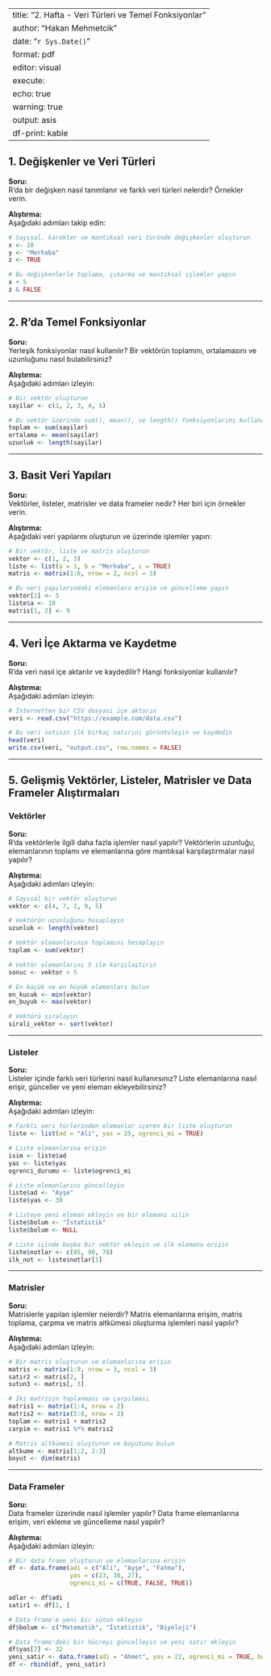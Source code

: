 
---
title: "2. Hafta - Veri Türleri ve Temel Fonksiyonlar"
author: "Hakan Mehmetcik"
date: "`r Sys.Date()`"
format: pdf
editor: visual
execute: 
  echo: true
  warning: true
  output: asis
df-print: kable
---

## 1. Değişkenler ve Veri Türleri

**Soru:**  
R'da bir değişken nasıl tanımlanır ve farklı veri türleri nelerdir? Örnekler verin.

**Alıştırma:**  
Aşağıdaki adımları takip edin:  

```r
# Sayısal, karakter ve mantıksal veri türünde değişkenler oluşturun
x <- 10
y <- "Merhaba"
z <- TRUE

# Bu değişkenlerle toplama, çıkarma ve mantıksal işlemler yapın
x + 5
z & FALSE
```

---

## 2. R’da Temel Fonksiyonlar

**Soru:**  
Yerleşik fonksiyonlar nasıl kullanılır? Bir vektörün toplamını, ortalamasını ve uzunluğunu nasıl bulabilirsiniz?

**Alıştırma:**  
Aşağıdaki adımları izleyin:  

```r
# Bir vektör oluşturun
sayilar <- c(1, 2, 3, 4, 5)

# Bu vektör üzerinde sum(), mean(), ve length() fonksiyonlarını kullanarak işlemler yapın
toplam <- sum(sayilar)
ortalama <- mean(sayilar)
uzunluk <- length(sayilar)
```

---

## 3. Basit Veri Yapıları

**Soru:**  
Vektörler, listeler, matrisler ve data frameler nedir? Her biri için örnekler verin.

**Alıştırma:**  
Aşağıdaki veri yapılarını oluşturun ve üzerinde işlemler yapın:

```r
# Bir vektör, liste ve matris oluşturun
vektor <- c(1, 2, 3)
liste <- list(a = 1, b = "Merhaba", c = TRUE)
matris <- matrix(1:6, nrow = 2, ncol = 3)

# Bu veri yapılarındaki elemanlara erişim ve güncelleme yapın
vektor[2] <- 5
liste$a <- 10
matris[1, 2] <- 9
```

---

## 4. Veri İçe Aktarma ve Kaydetme

**Soru:**  
R’da veri nasıl içe aktarılır ve kaydedilir? Hangi fonksiyonlar kullanılır?

**Alıştırma:**  
Aşağıdaki adımları izleyin:

```r
# İnternetten bir CSV dosyası içe aktarın
veri <- read.csv("https://example.com/data.csv")

# Bu veri setinin ilk birkaç satırını görüntüleyin ve kaydedin
head(veri)
write.csv(veri, "output.csv", row.names = FALSE)
```

---

## 5. Gelişmiş Vektörler, Listeler, Matrisler ve Data Frameler Alıştırmaları

### Vektörler

**Soru:**  
R'da vektörlerle ilgili daha fazla işlemler nasıl yapılır? Vektörlerin uzunluğu, elemanlarının toplamı ve elemanlarına göre mantıksal karşılaştırmalar nasıl yapılır?

**Alıştırma:**  
Aşağıdaki adımları izleyin:

```r
# Sayısal bir vektör oluşturun
vektor <- c(4, 7, 2, 9, 5)

# Vektörün uzunluğunu hesaplayın
uzunluk <- length(vektor)

# Vektör elemanlarının toplamını hesaplayın
toplam <- sum(vektor)

# Vektör elemanlarını 5 ile karşılaştırın
sonuc <- vektor > 5

# En küçük ve en büyük elemanları bulun
en_kucuk <- min(vektor)
en_buyuk <- max(vektor)

# Vektörü sıralayın
sirali_vektor <- sort(vektor)
```

---

### Listeler

**Soru:**  
Listeler içinde farklı veri türlerini nasıl kullanırsınız? Liste elemanlarına nasıl erişir, günceller ve yeni eleman ekleyebilirsiniz?

**Alıştırma:**  
Aşağıdaki adımları izleyin:

```r
# Farklı veri türlerinden elemanlar içeren bir liste oluşturun
liste <- list(ad = "Ali", yas = 25, ogrenci_mi = TRUE)

# Liste elemanlarına erişin
isim <- liste$ad
yas <- liste$yas
ogrenci_durumu <- liste$ogrenci_mi

# Liste elemanlarını güncelleyin
liste$ad <- "Ayşe"
liste$yas <- 30

# Listeye yeni eleman ekleyin ve bir elemanı silin
liste$bolum <- "İstatistik"
liste$bolum <- NULL

# Liste içinde başka bir vektör ekleyin ve ilk elemana erişin
liste$notlar <- c(85, 90, 78)
ilk_not <- liste$notlar[1]
```

---

### Matrisler

**Soru:**  
Matrislerle yapılan işlemler nelerdir? Matris elemanlarına erişim, matris toplama, çarpma ve matris altkümesi oluşturma işlemleri nasıl yapılır?

**Alıştırma:**  
Aşağıdaki adımları izleyin:

```r
# Bir matris oluşturun ve elemanlarına erişin
matris <- matrix(1:9, nrow = 3, ncol = 3)
satir2 <- matris[2, ]
sutun3 <- matris[, 3]

# İki matrisin toplanması ve çarpılması
matris1 <- matrix(1:4, nrow = 2)
matris2 <- matrix(5:8, nrow = 2)
toplam <- matris1 + matris2
carpim <- matris1 %*% matris2

# Matris altkümesi oluşturun ve boyutunu bulun
altkume <- matris[1:2, 2:3]
boyut <- dim(matris)
```

---

### Data Frameler

**Soru:**  
Data frameler üzerinde nasıl işlemler yapılır? Data frame elemanlarına erişim, veri ekleme ve güncelleme nasıl yapılır?

**Alıştırma:**  
Aşağıdaki adımları izleyin:

```r
# Bir data frame oluşturun ve elemanlarına erişin
df <- data.frame(adi = c("Ali", "Ayşe", "Fatma"),
                 yas = c(23, 30, 27),
                 ogrenci_mi = c(TRUE, FALSE, TRUE))

adlar <- df$adi
satir1 <- df[1, ]

# Data frame'e yeni bir sütun ekleyin
df$bolum <- c("Matematik", "İstatistik", "Biyoloji")

# Data frame'deki bir hücreyi güncelleyin ve yeni satır ekleyin
df$yas[2] <- 32
yeni_satir <- data.frame(adi = "Ahmet", yas = 22, ogrenci_mi = TRUE, bolum = "Fizik")
df <- rbind(df, yeni_satir)
```

